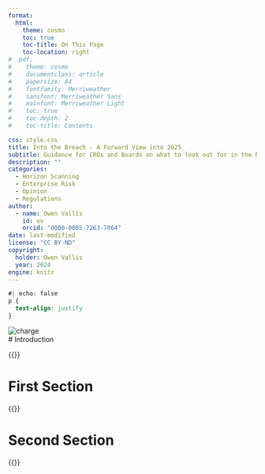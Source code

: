 ```yaml
---
format:
  html:
    theme: cosmo
    toc: true
    toc-title: On This Page
    toc-location: right
#  pdf:
#    theme: cosmo
#    documentclass: article
#    papersize: A4
#    fontfamily: Merriweather
#    sansfont: Merriweather Sans
#    mainfont: Merriweather Light
#    toc: true
#    toc-depth: 2
#    toc-title: Contents

css: style.css
title: Into the Breach - A Forward View into 2025
subtitle: Guidance for CROs and Boards on what to look out for in the New Year
description: ""
categories: 
  - Horizon Scanning
  - Enterprise Risk
  - Opinion
  - Regulations
author: 
  - name: Owen Vallis
    id: ov
    orcid: "0000-0005-7263-7064"
date: last-modified
license: "CC BY-ND"
copyright: 
  holder: Owen Vallis
  year: 2024
engine: knitr
---
```

```css
#| echo: false
p {
  text-align: justify
}
```
![charge](ChargeForward.png)<br>
# Introduction


{{<lipsum>}}

# First Section



{{<lipsum>}}

# Second Section

{{<lipsum>}}

